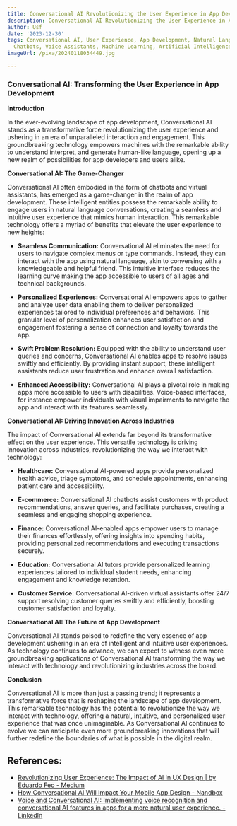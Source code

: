 ```yaml
---
title: Conversational AI Revolutionizing the User Experience in App Development
description: Conversational AI Revolutionizing the User Experience in App Development
author: Usf
date: '2023-12-30'
tags: Conversational AI, User Experience, App Development, Natural Language Processing,
  Chatbots, Voice Assistants, Machine Learning, Artificial Intelligence
imageUrl: /pixa/20240118034449.jpg

---
```

### Conversational AI: Transforming the User  Experience in App  Development

**Introduction**

In the ever-evolving landscape of app development, Conversational  AI stands as a transformative force revolutionizing the user experience and ushering in  an era of unparalleled interaction and engagement. This groundbreaking technology empowers machines with the remarkable ability to understand interpret, and generate human-like language,  opening up a  new realm of possibilities for app  developers and users alike.

**Conversational AI: The  Game-Changer**

Conversational AI often embodied in the form of chatbots and virtual assistants, has  emerged as a game-changer in the realm of app development. These  intelligent entities possess the remarkable  ability to engage users  in natural language conversations,  creating a  seamless and intuitive user experience that mimics human interaction. This remarkable technology offers a myriad of benefits that elevate the user experience to new heights:

*  **Seamless Communication:**  Conversational AI eliminates the need for users to navigate complex menus or type commands. Instead,  they can interact with the app using natural language, akin to conversing with a knowledgeable  and helpful friend. This intuitive interface  reduces the learning curve making the app accessible to users of all ages and technical backgrounds.

* **Personalized Experiences:** Conversational AI empowers apps to gather  and analyze user data enabling them to deliver personalized experiences  tailored to individual preferences  and  behaviors. This granular level of personalization enhances user satisfaction and engagement fostering a sense of connection and loyalty towards the app.

* **Swift Problem Resolution:** Equipped with the ability to understand user queries and concerns, Conversational AI  enables apps to resolve issues swiftly and efficiently. By providing instant support, these intelligent assistants reduce user frustration and enhance overall satisfaction.

* **Enhanced Accessibility:** Conversational AI plays a pivotal role in  making apps more accessible to users with disabilities.  Voice-based interfaces, for instance empower individuals with visual impairments  to navigate  the app and interact with its features seamlessly.

**Conversational AI: Driving Innovation Across Industries**

The impact of Conversational AI extends  far beyond its transformative effect  on the user experience. This  versatile technology is driving innovation across industries, revolutionizing the way we interact with  technology:

* **Healthcare:** Conversational AI-powered apps provide personalized health advice, triage symptoms, and schedule  appointments, enhancing patient care and accessibility.

* **E-commerce:** Conversational AI chatbots assist customers with product recommendations, answer queries, and facilitate purchases, creating a seamless and engaging shopping experience.

*  **Finance:** Conversational AI-enabled apps empower users to manage their finances effortlessly, offering insights into spending habits, providing  personalized recommendations  and executing transactions securely.

* **Education:** Conversational  AI tutors provide personalized learning experiences tailored to individual student needs, enhancing  engagement  and knowledge retention.

* **Customer Service:** Conversational AI-driven virtual assistants offer 24/7 support resolving customer queries swiftly and efficiently, boosting customer satisfaction and loyalty.

**Conversational  AI: The Future of App  Development**

Conversational AI stands poised  to redefine the  very essence of app  development ushering in an era  of  intelligent and intuitive user experiences. As technology continues to advance,  we can expect to witness  even more groundbreaking applications of Conversational AI transforming the way we interact with technology and revolutionizing industries across the board.

**Conclusion**

Conversational AI is more  than just a passing trend; it represents a transformative force that is reshaping the  landscape  of app development. This remarkable technology has  the potential to revolutionize the way we interact with technology, offering a natural, intuitive, and personalized user experience that was once unimaginable. As Conversational AI continues to evolve we can anticipate even more  groundbreaking innovations that will further redefine  the  boundaries of what is possible  in the digital realm.

## References:
- [Revolutionizing User Experience: The Impact of AI in UX Design | by Eduardo Feo - Medium](https://medium.com/@eduardofeo75/revolutionizing-user-experience-the-impact-of-ai-in-ux-design-623789b5150b)
- [How Conversational AI Will Impact Your Mobile App Design - Nandbox](https://nandbox.com/how-conversational-ai-will-impact-your-mobile-app-design/)
- [Voice and Conversational AI: Implementing voice recognition and conversational AI features in apps for a more natural user experience. - LinkedIn](https://www.linkedin.com/pulse/voice-conversational-ai-implementing-recognition-features-apps)
